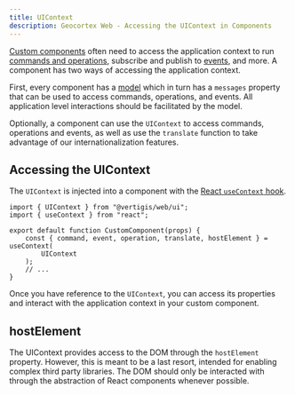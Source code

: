 ```yaml
---
title: UIContext
description: Geocortex Web - Accessing the UIContext in Components
---
```


[Custom components](sdk-components-create.mdx) often need to access the application context to run [commands and operations](configuration-commands-operations.mdx), subscribe and publish to [events](sdk-events-overview.mdx), and more. A component has two ways of accessing the application context.

First, every component has a [model](sdk-components-reference.mdx#models) which in turn has a `messages` property that can be used to access commands, operations, and events. All application level interactions should be facilitated by the model.

<!-- TODO: Link to i18n docs for web -->

Optionally, a component can use the `UIContext` to access commands, operations and events, as well as use the `translate` function to take advantage of our internationalization features.

## Accessing the UIContext

The `UIContext` is injected into a component with the [React `useContext` hook](https://reactjs.org/docs/hooks-reference.html#usecontext).

```tsx
import { UIContext } from "@vertigis/web/ui";
import { useContext } from "react";

export default function CustomComponent(props) {
    const { command, event, operation, translate, hostElement } = useContext(
        UIContext
    );
    // ...
}
```

Once you have reference to the `UIContext`, you can access its properties and interact with the application context in your custom component.

## hostElement

The UIContext provides access to the DOM through the `hostElement` property. However, this is meant to be a last resort, intended for enabling complex third party libraries. The DOM should only be interacted with through the abstraction of React components whenever possible.

